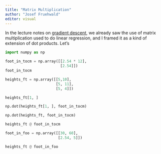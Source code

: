 ```yaml
---
title: "Matrix Multiplication"
author: "Josef Fruehwald"
editor: visual
---
```


In the lecture notes on [gradient descent](../gradient_descent/01_gradient_descent.qmd), we already saw the use of matrix multiplication used to do linear regression, and I framed it as a kind of extension of dot products. Let's

```python
import numpy as np
```

```python
foot_in_tocm = np.array([[2.54 * 12], 
                         [2.54]])
foot_in_tocm                         
```

```python
heights_ft = np.array([[5,10],
                       [5, 11],
                       [5, 4]])
```

```python
heights_ft[1, ]
```

```python
np.dot(heights_ft[1, ], foot_in_tocm)
```

```python
np.dot(heights_ft, foot_in_tocm)
```

```python
heights_ft @ foot_in_tocm
```

```python
foot_in_foo = np.array([[30, 60],
                        [2.54, 5]])
```

```python
heights_ft @ foot_in_foo
```

